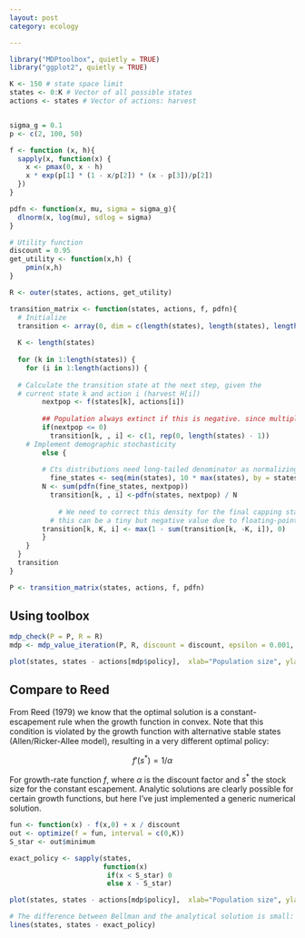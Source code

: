 ```yaml
---
layout: post
category: ecology

---
```


```r
library("MDPtoolbox", quietly = TRUE)
library("ggplot2", quietly = TRUE)
```

```r
K <- 150 # state space limit
states <- 0:K # Vector of all possible states
actions <- states # Vector of actions: harvest


sigma_g = 0.1
p <- c(2, 100, 50)

f <- function (x, h){
  sapply(x, function(x) {
    x <- pmax(0, x - h)
    x * exp(p[1] * (1 - x/p[2]) * (x - p[3])/p[2])
  })
}

pdfn <- function(x, mu, sigma = sigma_g){
  dlnorm(x, log(mu), sdlog = sigma)
}

# Utility function
discount = 0.95
get_utility <- function(x,h) {
	pmin(x,h)
}
```



```r
R <- outer(states, actions, get_utility)

```


```r


  
transition_matrix <- function(states, actions, f, pdfn){
  # Initialize
  transition <- array(0, dim = c(length(states), length(states), length(actions)))
  
  K <- length(states)
  
  for (k in 1:length(states)) {
  	for (i in 1:length(actions)) {
  
  # Calculate the transition state at the next step, given the 
  # current state k and action i (harvest H[i])
  		nextpop <- f(states[k], actions[i])
  		
  		## Population always extinct if this is negative. since multiplicitive shock z_t * f(n) < 0 for all f(n) < 0
  		if(nextpop <= 0)
  		  transition[k, , i] <- c(1, rep(0, length(states) - 1))
  	# Implement demographic stochasticity 
  		else {
  
        # Cts distributions need long-tailed denominator as normalizing factor:
  		  fine_states <- seq(min(states), 10 * max(states), by = states[2] - states[1])
  	  	N <- sum(pdfn(fine_states, nextpop))  
    	  transition[k, , i] <-pdfn(states, nextpop) / N
    	  
    		# We need to correct this density for the final capping state ("Pile on boundary") (discrete or cts case)
    	  # this can be a tiny but negative value due to floating-point errors. so we take max(v,0) to avoid
  	  	transition[k, K, i] <- max(1 - sum(transition[k, -K, i]), 0)
  		}
  	} 
  }
  transition
}

P <- transition_matrix(states, actions, f, pdfn)
```


## Using toolbox


```r
mdp_check(P = P, R = R)
mdp <- mdp_value_iteration(P, R, discount = discount, epsilon = 0.001, max_iter = 5e3, V0 = numeric(length(states)))

```



```r
plot(states, states - actions[mdp$policy],  xlab="Population size", ylab="Escapement")
```


## Compare to Reed

From Reed (1979) we know that the optimal solution is a constant-escapement rule when the growth function in convex.  Note that this condition is violated by the growth function with alternative stable states (Allen/Ricker-Allee model), resulting in a very different optimal policy:

$$f'(s^*) = 1/\alpha$$

For growth-rate function $f$, where $\alpha$ is the discount factor and $s^*$ the stock size for the constant escapement.  Analytic solutions are clearly possible for certain growth functions, but here I've just implemented a generic numerical solution.

```r
fun <- function(x) - f(x,0) + x / discount
out <- optimize(f = fun, interval = c(0,K))
S_star <- out$minimum

exact_policy <- sapply(states, 
                       function(x) 
                        if(x < S_star) 0
                        else x - S_star)
```

```r
plot(states, states - actions[mdp$policy],  xlab="Population size", ylab="Escapement")

# The difference between Bellman and the analytical solution is small:
lines(states, states - exact_policy)
```

